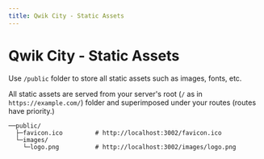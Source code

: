 ```yaml
---
title: Qwik City - Static Assets
---
```


# Qwik City - Static Assets

Use `/public` folder to store all static assets such as images, fonts, etc.

All static assets are served from your server's root (`/` as in `https://example.com/`) folder and superimposed under your routes (routes have priority.)

```
──public/
  ├─favicon.ico         # http://localhost:3002/favicon.ico
  └─images/
    └─logo.png          # http://localhost:3002/images/logo.png
```
